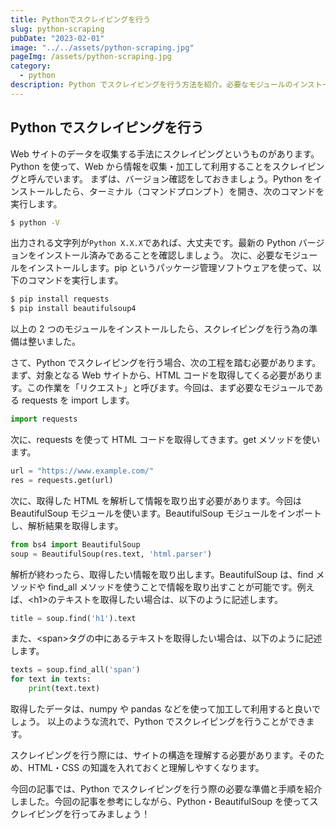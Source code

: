 ```yaml
---
title: Pythonでスクレイピングを行う
slug: python-scraping
pubDate: "2023-02-01"
image: "../../assets/python-scraping.jpg"
pageImg: /assets/python-scraping.jpg
category:
  - python
description: Python でスクレイピングを行う方法を紹介。必要なモジュールのインストール、リクエスト・解析などの流れをまとめています。
---
```


## Python でスクレイピングを行う

Web サイトのデータを収集する手法にスクレイピングというものがあります。Python を使って、Web から情報を収集・加工して利用することをスクレイピングと呼んでいます。 まずは、バージョン確認をしておきましょう。Python をインストールしたら、ターミナル（コマンドプロンプト）を開き、次のコマンドを実行します。

```sh
$ python -V
```

出力される文字列が`Python X.X.X`であれば、大丈夫です。最新の Python バージョンをインストール済みであることを確認しましょう。 次に、必要なモジュールをインストールします。pip というパッケージ管理ソフトウェアを使って、以下のコマンドを実行します。

```sh
$ pip install requests
$ pip install beautifulsoup4
```

以上の 2 つのモジュールをインストールしたら、スクレイピングを行う為の準備は整いました。

さて、Python でスクレイピングを行う場合、次の工程を踏む必要があります。まず、対象となる Web サイトから、HTML コードを取得してくる必要があります。この作業を「リクエスト」と呼びます。今回は、まず必要なモジュールである requests を import します。

```python
import requests
```

次に、requests を使って HTML コードを取得してきます。get メソッドを使います。

```python
url = "https://www.example.com/"
res = requests.get(url)
```

次に、取得した HTML を解析して情報を取り出す必要があります。今回は BeautifulSoup モジュールを使います。BeautifulSoup モジュールをインポートし、解析結果を取得します。

```python
from bs4 import BeautifulSoup
soup = BeautifulSoup(res.text, 'html.parser')
```

解析が終わったら、取得したい情報を取り出します。BeautifulSoup は、find メソッドや find\_all メソッドを使うことで情報を取り出すことが可能です。例えば、\<h1>のテキストを取得したい場合は、以下のように記述します。

```python
title = soup.find('h1').text
```

また、\<span>タグの中にあるテキストを取得したい場合は、以下のように記述します。

```python
texts = soup.find_all('span')
for text in texts:
    print(text.text)
```

取得したデータは、numpy や pandas などを使って加工して利用すると良いでしょう。 以上のような流れで、Python でスクレイピングを行うことができます。

スクレイピングを行う際には、サイトの構造を理解する必要があります。そのため、HTML・CSS の知識を入れておくと理解しやすくなります。

今回の記事では、Python でスクレイピングを行う際の必要な準備と手順を紹介しました。今回の記事を参考にしながら、Python・BeautifulSoup を使ってスクレイピングを行ってみましょう！
